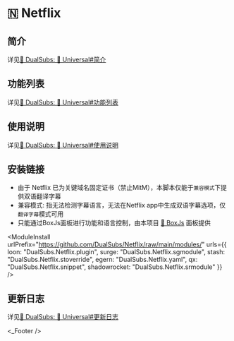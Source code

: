 
# 🇳 Netflix

## 简介
详见[🍿 DualSubs: 🔣 Universal#简介](./universal#简介)

## 功能列表
详见[🍿 DualSubs: 🔣 Universal#功能列表](./universal#功能列表)

## 使用说明
详见[🍿 DualSubs: 🔣 Universal#使用说明](./universal#使用说明)

## 安装链接
* 由于 Netflix 已为关键域名固定证书（禁止MitM），本脚本仅能于`兼容模式`下提供双语翻译字幕
* 兼容模式: 指无法检测字幕语言，无法在Netflix app中生成双语字幕选项，仅`翻译字幕`模式可用
* 只能通过BoxJs面板进行功能和语言控制，由本项目 [🧰 BoxJs](./box-js) 面板提供

<ModuleInstall
  urlPrefix="https://github.com/DualSubs/Netflix/raw/main/modules/"
  urls={{
    loon: "DualSubs.Netflix.plugin",
    surge: "DualSubs.Netflix.sgmodule",
    stash: "DualSubs.Netflix.stoverride",
    egern: "DualSubs.Netflix.yaml",
    qx: "DualSubs.Netflix.snippet",
    shadowrocket: "DualSubs.Netflix.srmodule"
  }}
/>
## 更新日志
详见[🍿 DualSubs: 🔣 Universal#更新日志](./universal#更新日志)

<_Footer />
